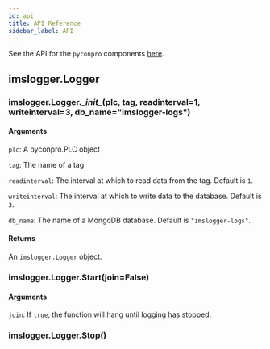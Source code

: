 ```yaml
---
id: api
title: API Reference
sidebar_label: API
---
```


See the API for the `pyconpro` components [here](/docs/backend/pyconpro/api).

## imslogger.Logger

### imslogger.Logger.\__init\__(plc, tag, readinterval=1, writeinterval=3, db_name="imslogger-logs")

#### Arguments

`plc`: A pyconpro.PLC object

`tag`: The name of a tag

`readinterval`: The interval at which to read data from the tag. Default is `1`.

`writeinterval`: The interval at which to write data to the database. Default is `3`.

`db_name`: The name of a MongoDB database. Default is `"imslogger-logs"`.

#### Returns

An `imslogger.Logger` object.


### imslogger.Logger.Start(join=False)

#### Arguments

`join`: If `true`, the function will hang until logging has stopped.


### imslogger.Logger.Stop()